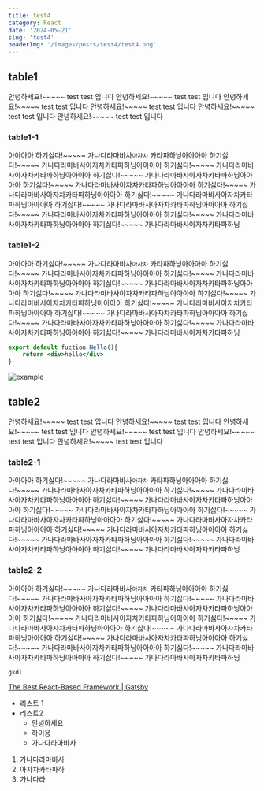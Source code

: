 ```yaml
---
title: test4
category: React
date: '2024-05-21'
slug: 'test4'
headerImg: '/images/posts/test4/test4.png'
---
```


## table1

안녕하세요!~~~~~ test test 입니다 안녕하세요!~~~~~ test test 입니다 안녕하세요!~~~~~ test test 입니다
안녕하세요!~~~~~ test test 입니다 안녕하세요!~~~~~ test test 입니다 안녕하세요!~~~~~ test test 입니다

### table1-1

아아아아 하기싫다!~~~~~ 가나다라마바사`아자차` 카타파하닝아아아아 하기싫다!~~~~~ 가나다라마바사아자차카타파하닝아아아아 하기싫다!~~~~~ 가나다라마바사아자차카타파하닝아아아아 하기싫다!~~~~~ 가나다라마바사아자차카타파하닝아아아아 하기싫다!~~~~~ 가나다라마바사아자차카타파하닝아아아아 하기싫다!~~~~~ 가나다라마바사아자차카타파하닝아아아아 하기싫다!~~~~~ 가나다라마바사아자차카타파하닝아아아아 하기싫다!~~~~~ 가나다라마바사아자차카타파하닝아아아아 하기싫다!~~~~~ 가나다라마바사아자차카타파하닝아아아아 하기싫다!~~~~~ 가나다라마바사아자차카타파하닝아아아아 하기싫다!~~~~~ 가나다라마바사아자차카타파하닝

### table1-2

아아아아 하기싫다!~~~~~ 가나다라마바사`아자차` 카타파하닝아아아아 하기싫다!~~~~~ 가나다라마바사아자차카타파하닝아아아아 하기싫다!~~~~~ 가나다라마바사아자차카타파하닝아아아아 하기싫다!~~~~~ 가나다라마바사아자차카타파하닝아아아아 하기싫다!~~~~~ 가나다라마바사아자차카타파하닝아아아아 하기싫다!~~~~~ 가나다라마바사아자차카타파하닝아아아아 하기싫다!~~~~~ 가나다라마바사아자차카타파하닝아아아아 하기싫다!~~~~~ 가나다라마바사아자차카타파하닝아아아아 하기싫다!~~~~~ 가나다라마바사아자차카타파하닝아아아아 하기싫다!~~~~~ 가나다라마바사아자차카타파하닝아아아아 하기싫다!~~~~~ 가나다라마바사아자차카타파하닝

```jsx
export default fuction Hello(){
	return <div>hello</div>
}
```

![example](/images/posts/test4/hello.png)

## table2

안녕하세요!~~~~~ test test 입니다 안녕하세요!~~~~~ test test 입니다 안녕하세요!~~~~~ test test 입니다
안녕하세요!~~~~~ test test 입니다 안녕하세요!~~~~~ test test 입니다 안녕하세요!~~~~~ test test 입니다

### table2-1

아아아아 하기싫다!~~~~~ 가나다라마바사`아자차` 카타파하닝아아아아 하기싫다!~~~~~ 가나다라마바사아자차카타파하닝아아아아 하기싫다!~~~~~ 가나다라마바사아자차카타파하닝아아아아 하기싫다!~~~~~ 가나다라마바사아자차카타파하닝아아아아 하기싫다!~~~~~ 가나다라마바사아자차카타파하닝아아아아 하기싫다!~~~~~ 가나다라마바사아자차카타파하닝아아아아 하기싫다!~~~~~ 가나다라마바사아자차카타파하닝아아아아 하기싫다!~~~~~ 가나다라마바사아자차카타파하닝아아아아 하기싫다!~~~~~ 가나다라마바사아자차카타파하닝아아아아 하기싫다!~~~~~ 가나다라마바사아자차카타파하닝아아아아 하기싫다!~~~~~ 가나다라마바사아자차카타파하닝

### table2-2

아아아아 하기싫다!~~~~~ 가나다라마바사`아자차` 카타파하닝아아아아 하기싫다!~~~~~ 가나다라마바사아자차카타파하닝아아아아 하기싫다!~~~~~ 가나다라마바사아자차카타파하닝아아아아 하기싫다!~~~~~ 가나다라마바사아자차카타파하닝아아아아 하기싫다!~~~~~ 가나다라마바사아자차카타파하닝아아아아 하기싫다!~~~~~ 가나다라마바사아자차카타파하닝아아아아 하기싫다!~~~~~ 가나다라마바사아자차카타파하닝아아아아 하기싫다!~~~~~ 가나다라마바사아자차카타파하닝아아아아 하기싫다!~~~~~ 가나다라마바사아자차카타파하닝아아아아 하기싫다!~~~~~ 가나다라마바사아자차카타파하닝아아아아 하기싫다!~~~~~ 가나다라마바사아자차카타파하닝

`gkdl`

[The Best React-Based Framework | Gatsby](https://www.gatsbyjs.com/)

- 리스트 1
- 리스트2
  - 안녕하세요
  - 하이용
  - 가나다라마바사

1. 가나다라마바사
2. 아자차카타파하
3. 가나다라
